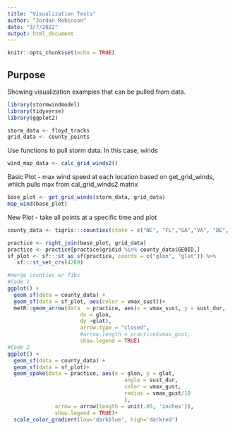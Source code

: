 ```yaml
---
title: "Visualization Tests"
author: "Jordan Robinson"
date: "3/7/2022"
output: html_document
---
```


```r
knitr::opts_chunk$set(echo = TRUE)
```

## Purpose

Showing visualization examples that can be pulled from data.

```r
library(stormwindmodel)
library(tidyverse)
library(ggplot2)

storm_data <- floyd_tracks
grid_data <- county_points
```


Use functions to pull storm data. In this case, winds
```r
wind_map_data <- calc_grid_winds2()

```

Basic Plot -  max wind speed at each location based on get_grid_winds, which pulls max from cal_grid_winds2 matrix
```r
base_plot <- get_grid_winds(storm_data, grid_data)
map_wind(base_plot)
```

New Plot - take all points at a specific time and plot
```r

county_data <- tigris:::counties(state = c("NC", "FL","GA","VA", "DE", "MD", "NJ", "PA", "NY","CT","RI", "MA", "NH", "VT", "ME"), cb = T, class = "sf")

practice <- right_join(base_plot, grid_data)
practice <- practice[practice$gridid %in% county_data$GEOID,]
sf_plot <- sf:::st_as_sf(practice, coords = c("glon", "glat")) %>% 
   sf:::st_set_crs(4269)

#merge counties w/ fibs
#Code 1
ggplot() + 
  geom_sf(data = county_data) +
  geom_sf(data = sf_plot, aes(color = vmax_sust))+
  metR::geom_arrow(data  = practice, aes(x = vmax_sust, y = sust_dur,
                       dx = glon, 
                       dy =glat),
                       arrow.type = "closed",
                       #arrow.length = practice$vmax_gust,
                       show.legend = TRUE)
#Code 2
ggplot() + 
  geom_sf(data = county_data) +
  geom_sf(data = sf_plot)+
  geom_spoke(data = practice, aes(x = glon, y = glat,
                                     angle = sust_dur,
                                     color = vmax_gust,
                                     radius = vmax_gust/10
                                     ), 
               arrow = arrow(length = unit(.05, 'inches')),
               show.legend = TRUE)+
  scale_color_gradient(low='darkblue', high='darkred')
  

```
